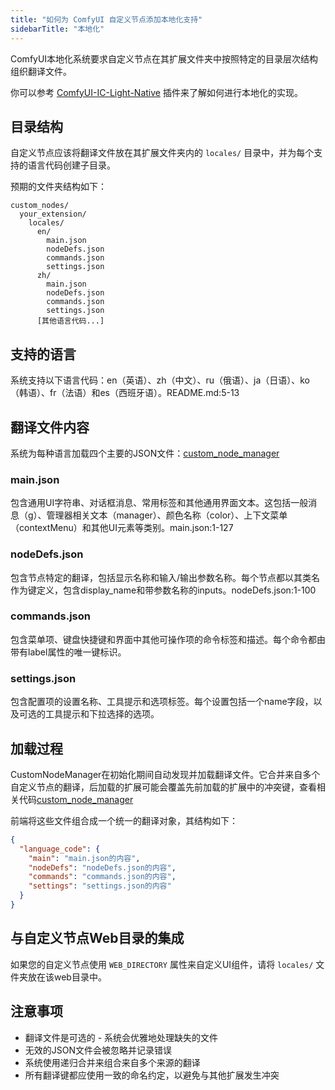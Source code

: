 ```yaml
---
title: "如何为 ComfyUI 自定义节点添加本地化支持"
sidebarTitle: "本地化"
---
```


ComfyUI本地化系统要求自定义节点在其扩展文件夹中按照特定的目录层次结构组织翻译文件。

你可以参考 [ComfyUI-IC-Light-Native](https://github.com/huchenlei/ComfyUI-IC-Light-Native) 插件来了解如何进行本地化的实现。

## 目录结构

自定义节点应该将翻译文件放在其扩展文件夹内的 `locales/` 目录中，并为每个支持的语言代码创建子目录。

预期的文件夹结构如下：

```
custom_nodes/  
  your_extension/  
    locales/  
      en/  
        main.json  
        nodeDefs.json  
        commands.json  
        settings.json  
      zh/  
        main.json  
        nodeDefs.json  
        commands.json  
        settings.json  
      [其他语言代码...]  
```

## 支持的语言

系统支持以下语言代码：en（英语）、zh（中文）、ru（俄语）、ja（日语）、ko（韩语）、fr（法语）和es（西班牙语）。README.md:5-13

## 翻译文件内容
系统为每种语言加载四个主要的JSON文件：[custom_node_manager](https://github.com/comfyanonymous/ComfyUI/blob/master/app/custom_node_manager.py)

### main.json

包含通用UI字符串、对话框消息、常用标签和其他通用界面文本。这包括一般消息（g）、管理器相关文本（manager）、颜色名称（color）、上下文菜单（contextMenu）和其他UI元素等类别。main.json:1-127

### nodeDefs.json

包含节点特定的翻译，包括显示名称和输入/输出参数名称。每个节点都以其类名作为键定义，包含display_name和带参数名称的inputs。nodeDefs.json:1-100

### commands.json

包含菜单项、键盘快捷键和界面中其他可操作项的命令标签和描述。每个命令都由带有label属性的唯一键标识。

### settings.json

包含配置项的设置名称、工具提示和选项标签。每个设置包括一个name字段，以及可选的工具提示和下拉选择的选项。

## 加载过程

CustomNodeManager在初始化期间自动发现并加载翻译文件。它合并来自多个自定义节点的翻译，后加载的扩展可能会覆盖先前加载的扩展中的冲突键，查看相关代码[custom_node_manager](https://github.com/comfyanonymous/ComfyUI/blob/master/app/custom_node_manager.py)

前端将这些文件组合成一个统一的翻译对象，其结构如下：

```json
{  
  "language_code": {  
    "main": "main.json的内容",  
    "nodeDefs": "nodeDefs.json的内容",  
    "commands": "commands.json的内容",  
    "settings": "settings.json的内容"  
  }  
}
```

## 与自定义节点Web目录的集成

如果您的自定义节点使用 `WEB_DIRECTORY` 属性来自定义UI组件，请将 `locales/` 文件夹放在该web目录中。

## 注意事项

- 翻译文件是可选的 - 系统会优雅地处理缺失的文件
- 无效的JSON文件会被忽略并记录错误
- 系统使用递归合并来组合来自多个来源的翻译
- 所有翻译键都应使用一致的命名约定，以避免与其他扩展发生冲突


